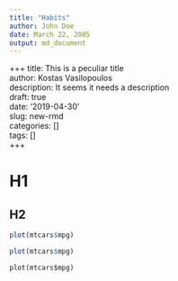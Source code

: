 ```yaml
---
title: "Habits"
author: John Doe
date: March 22, 2005
output: md_document
---
```


+++
title\: This is a peculiar title  
author\: Kostas Vasilopoulos  
description\: It seems it needs a description  
draft\: true  
date\: '2019-04-30'  
slug\: new-rmd  
categories\: []  
tags\: []  
+++

# H1

## H2


```r
plot(mtcars$mpg)
```


```r
plot(mtcars$mpg)
```


```python
plot(mtcars$mpg)
```